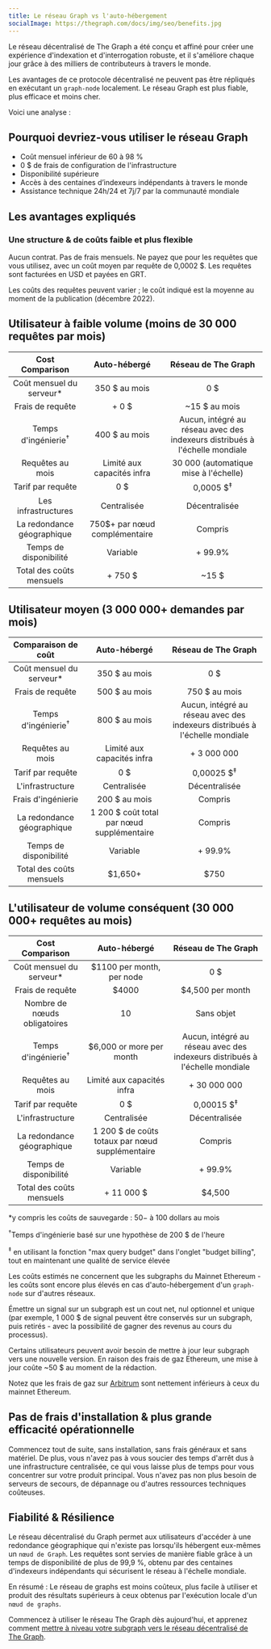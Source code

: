 ```yaml
---
title: Le réseau Graph vs l'auto-hébergement
socialImage: https://thegraph.com/docs/img/seo/benefits.jpg
---
```


Le réseau décentralisé de The Graph a été conçu et affiné pour créer une expérience d'indexation et d'interrogation robuste, et il s'améliore chaque jour grâce à des milliers de contributeurs à travers le monde.

Les avantages de ce protocole décentralisé ne peuvent pas être répliqués en exécutant un `graph-node` localement. Le réseau Graph est plus fiable, plus efficace et moins cher.

Voici une analyse :

## Pourquoi devriez-vous utiliser le réseau Graph

- Coût mensuel inférieur de 60 à 98 %
- 0 $ de frais de configuration de l'infrastructure
- Disponibilité supérieure
- Accès à des centaines d’indexeurs indépendants à travers le monde
- Assistance technique 24h/24 et 7j/7 par la communauté mondiale

## Les avantages expliqués

### Une structure & de coûts faible et plus flexible

Aucun contrat. Pas de frais mensuels. Ne payez que pour les requêtes que vous utilisez, avec un coût moyen par requête de 0,0002 $. Les requêtes sont facturées en USD et payées en GRT.

Les coûts des requêtes peuvent varier ; le coût indiqué est la moyenne au moment de la publication (décembre 2022).

## Utilisateur à faible volume (moins de 30 000 requêtes par mois)

| Cost Comparison | Auto-hébergé | Réseau de The Graph |
| :-: | :-: | :-: |
| Coût mensuel du serveur\* | 350 $ au mois | 0 $ |
| Frais de requête | + 0 $ | ~15 $ au mois |
| Temps d'ingénierie<sup>†</sup> | 400 $ au mois | Aucun, intégré au réseau avec des indexeurs distribués à l'échelle mondiale |
| Requêtes au mois | Limité aux capacités infra | 30 000 (automatique mise à l'échelle) |
| Tarif par requête | 0 $ | 0,0005 $<sup>‡</sup> |
| Les infrastructures | Centralisée | Décentralisée |
| La redondance géographique | 750$+ par nœud complémentaire | Compris |
| Temps de disponibilité | Variable | + 99.9% |
| Total des coûts mensuels | <span className="highlight-row" />+ 750 $ | ~15 $ |

## Utilisateur moyen (3 000 000+ demandes par mois)

| Comparaison de coût | Auto-hébergé | Réseau de The Graph |
| :-: | :-: | :-: |
| Coût mensuel du serveur\* | 350 $ au mois | 0 $ |
| Frais de requête | 500 $ au mois | 750 $ au mois |
| Temps d'ingénierie<sup>†</sup> | 800 $ au mois | Aucun, intégré au réseau avec des indexeurs distribués à l'échelle mondiale |
| Requêtes au mois | Limité aux capacités infra | + 3 000 000 |
| Tarif par requête | 0 $ | 0,00025 $<sup>‡</sup> |
| L'infrastructure | Centralisée | Décentralisée |
| Frais d'ingénierie | 200 $ au mois | Compris |
| La redondance géographique | 1 200 $ coût total par nœud supplémentaire | Compris |
| Temps de disponibilité | Variable | + 99.9% |
| Total des coûts mensuels | <span className="highlight-row" /> $1,650+ | $750 |

## L'utilisateur de volume conséquent (30 000 000+ requêtes au mois)

| Cost Comparison | Auto-hébergé | Réseau de The Graph |
| :-: | :-: | :-: |
| Coût mensuel du serveur\* | $1100 per month, per node | 0 $ |
| Frais de requête | $4000 | $4,500 per month |
| Nombre de nœuds obligatoires | 10 | Sans objet |
| Temps d'ingénierie<sup>†</sup> | $6,000 or more per month | Aucun, intégré au réseau avec des indexeurs distribués à l'échelle mondiale |
| Requêtes au mois | Limité aux capacités infra | + 30 000 000 |
| Tarif par requête | 0 $ | 0,00015 $<sup>‡</sup> |
| L'infrastructure | Centralisée | Décentralisée |
| La redondance géographique | 1 200 $ de coûts totaux par nœud supplémentaire | Compris |
| Temps de disponibilité | Variable | + 99.9% |
| Total des coûts mensuels | <span className="highlight-row" /> + 11 000 $ | $4,500 |

\*y compris les coûts de sauvegarde : $50-$ à 100 dollars au mois

<sup>†</sup>Temps d'ingénierie basé sur une hypothèse de 200 $ de l'heure

<sup>‡</sup> en utilisant la fonction "max query budget" dans l'onglet "budget billing", tout en maintenant une qualité de
service élevée

Les coûts estimés ne concernent que les subgraphs du Mainnet Ethereum - les coûts sont encore plus élevés en cas d'auto-hébergement d'un `graph-node` sur d'autres réseaux.

Émettre un signal sur un subgraph est un cout net, nul optionnel et unique (par exemple, 1 000 $ de signal peuvent être conservés sur un subgraph, puis retirés - avec la possibilité de gagner des revenus au cours du processus).

Certains utilisateurs peuvent avoir besoin de mettre à jour leur subgraph vers une nouvelle version. En raison des frais de gaz Ethereum, une mise à jour coûte ~50 $ au moment de la rédaction.

Notez que les frais de gaz sur [Arbitrum](/arbitrum/arbitrum-faq) sont nettement inférieurs à ceux du mainnet Ethereum.

## Pas de frais d'installation & plus grande efficacité opérationnelle

Commencez tout de suite, sans installation, sans frais généraux et sans matériel. De plus, vous n'avez pas à vous soucier des temps d'arrêt dus à une infrastructure centralisée, ce qui vous laisse plus de temps pour vous concentrer sur votre produit principal. Vous n'avez pas non plus besoin de serveurs de secours, de dépannage ou d'autres ressources techniques coûteuses.

## Fiabilité & Résilience

Le réseau décentralisé du Graph permet aux utilisateurs d'accéder à une redondance géographique qui n'existe pas lorsqu'ils hébergent eux-mêmes un `nœud de Graph`. Les requêtes sont servies de manière fiable grâce à un temps de disponibilité de plus de 99,9 %, obtenu par des centaines d'indexeurs indépendants qui sécurisent le réseau à l'échelle mondiale.

En résumé : Le réseau de graphs est moins coûteux, plus facile à utiliser et produit des résultats supérieurs à ceux obtenus par l'exécution locale d'un `nœud de graphs`.

Commencez à utiliser le réseau The Graph dès aujourd'hui, et apprenez comment [mettre à niveau votre subgraph vers le réseau décentralisé de The Graph](/cookbook/upgrading-a-subgraph).
